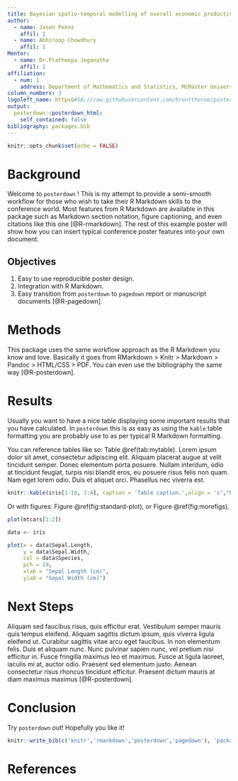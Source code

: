 ```yaml
---
title: Bayesian spatio-temporal modelling of overall economic productivity
author:
  - name: Jason Pekos
    affil: 1
  - name: Abhiroop Chowdhury
    affil: 1
Mentor:
  - name: Dr.Pratheepa Jeganatha
    affil: 1
affiliation:
  - num: 1
    address: Department of Mathematics and Statistics, McMaster University
column_numbers: 3
logoleft_name: https&#58;//raw.githubusercontent.com/brentthorne/posterdown/master/images/betterhexlogo.png
output: 
  posterdown::posterdown_html:
    self_contained: false
bibliography: packages.bib
---
```


```r
knitr::opts_chunk$set(echo = FALSE)
```

# Background

Welcome to `posterdown` ! This is my attempt to provide a semi-smooth workflow for those who wish to take their R Markdown skills to the conference world. Most features from R Markdown are available in this package such as Markdown section notation, figure captioning, and even citations like this one [@R-rmarkdown]. The rest of this example poster will show how you can insert typical conference poster features into your own document. 

## Objectives

1. Easy to use reproducible poster design. 
2. Integration with R Markdown.
3. Easy transition from `posterdown` to `pagedown` report or manuscript documents [@R-pagedown].

# Methods

This package uses the same workflow approach as the R Markdown you know and love. Basically it goes from RMarkdown > Knitr > Markdown > Pandoc > HTML/CSS > PDF. You can even use the bibliography the same way [@R-posterdown].

# Results

Usually you want to have a nice table displaying some important results that you have calculated. In `posterdown` this is as easy as using the `kable` table formatting you are probably use to as per typical R Markdown formatting.

You can reference tables like so: Table \@ref(tab:mytable). Lorem ipsum dolor sit amet, consectetur adipiscing elit. Aliquam placerat augue at velit tincidunt semper. Donec elementum porta posuere. Nullam interdum, odio at tincidunt feugiat, turpis nisi blandit eros, eu posuere risus felis non quam. Nam eget lorem odio. Duis et aliquet orci. Phasellus nec viverra est.

```r
knitr::kable(iris[1:10, 1:4], caption = 'Table caption.',align = 'c',"html")
```

Or with figures: Figure \@ref(fig:standard-plot), or Figure \@ref(fig:morefigs).

```r
plot(mtcars[1:2])
```

```r
data <- iris

plot(x = data$Sepal.Length, 
     y = data$Sepal.Width, 
     col = data$Species,
     pch = 19, 
     xlab = "Sepal Length (cm)",
     ylab = "Sepal Width (cm)")

```

# Next Steps

Aliquam sed faucibus risus, quis efficitur erat. Vestibulum semper mauris quis tempus eleifend. Aliquam sagittis dictum ipsum, quis viverra ligula eleifend ut. Curabitur sagittis vitae arcu eget faucibus. In non elementum felis. Duis et aliquam nunc. Nunc pulvinar sapien nunc, vel pretium nisi efficitur in. Fusce fringilla maximus leo et maximus. Fusce at ligula laoreet, iaculis mi at, auctor odio. Praesent sed elementum justo. Aenean consectetur risus rhoncus tincidunt efficitur. Praesent dictum mauris at diam maximus maximus [@R-posterdown].

# Conclusion

Try `posterdown` out! Hopefully you like it!

```r
knitr::write_bib(c('knitr','rmarkdown','posterdown','pagedown'), 'packages.bib')
```

# References
